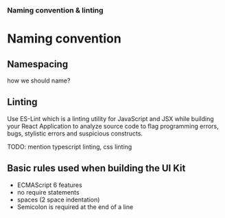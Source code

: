 <Meta title='Design System|6-Naming conventions' />

### Naming convention & linting

# Naming convention

## Namespacing

how we should name?

## Linting

Use ES-Lint which is a linting utility for JavaScript and JSX while building your React Application to analyze source code to flag programming errors, bugs, stylistic errors and suspicious constructs.

TODO: mention typescript linting, css linting

## Basic rules used when building the UI Kit

- ECMAScript 6 features
- no require statements
- spaces (2 space indentation)
- Semicolon is required at the end of a line
